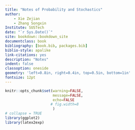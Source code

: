 ```yaml
--- 
title: "Notes of Probability and Stochastics"
author: 
    - Xie Zejian
    - Zhang Songxin
Institute: SUSTech
date: "`r Sys.Date()`"
site: bookdown::bookdown_site
documentclass: book
bibliography: [book.bib, packages.bib]
biblio-style: apalike
link-citations: yes
description: "Notes"
indent: false
classoption: oneside
geometry: 'left=0.8in, right=0.4in, top=0.5in, bottom=1in'
fontsize: 12pt
---
```



```{=latex}
<<<<<<< HEAD
=======
\newcommand{\lt}{<}
\newcommand{\gt}{>}
\newcommand{\R}{\mathbb{R}}
\newcommand{\Reals}{\mathbb{R}}
\newcommand{\Real}{\mathbb{R}}
\newcommand{\N}{\mathbb{N}}
\newcommand{\Q}{\mathbb{Q}}
\newcommand{\sub}{\subset}
\newcommand{\subsets}{\subset}
\newcommand{\exist}{\exists}
\DeclareMathOperator*{\argmax}{arg\,max}
\DeclareMathOperator*{\argmin}{arg\,min}
>>>>>>> 367af48177019dc5abf651d47ae9c64f8d1e0c73
```

```r
knitr::opts_chunk$set(warning=FALSE,
					  message=FALSE,
					  echo=FALSE 
					 # fig.width=8
					  )
# collapse = TRUE
library(ggplot2)
library(latex2exp)
```






